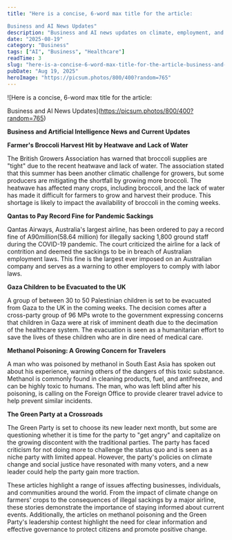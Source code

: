 ```yaml
---
title: "Here is a concise, 6-word max title for the article:

Business and AI News Updates"
description: "Business and AI news updates on climate, employment, and humanitarian issues."
date: "2025-08-19"
category: "Business"
tags: ["AI", "Business", "Healthcare"]
readTime: 3
slug: "here-is-a-concise-6-word-max-title-for-the-article-business-and-ai-news-updates"
pubDate: "Aug 19, 2025"
heroImage: "https://picsum.photos/800/400?random=765"
---
```


![Here is a concise, 6-word max title for the article:

Business and AI News Updates](https://picsum.photos/800/400?random=765)

**Business and Artificial Intelligence News and Current Updates**

**Farmer's Broccoli Harvest Hit by Heatwave and Lack of Water**

The British Growers Association has warned that broccoli supplies are "tight" due to the recent heatwave and lack of water. The association stated that this summer has been another climatic challenge for growers, but some producers are mitigating the shortfall by growing more broccoli. The heatwave has affected many crops, including broccoli, and the lack of water has made it difficult for farmers to grow and harvest their produce. This shortage is likely to impact the availability of broccoli in the coming weeks.

**Qantas to Pay Record Fine for Pandemic Sackings**

Qantas Airways, Australia's largest airline, has been ordered to pay a record fine of A$90 million ($58.64 million) for illegally sacking 1,800 ground staff during the COVID-19 pandemic. The court criticized the airline for a lack of contrition and deemed the sackings to be in breach of Australian employment laws. This fine is the largest ever imposed on an Australian company and serves as a warning to other employers to comply with labor laws.

**Gaza Children to be Evacuated to the UK**

A group of between 30 to 50 Palestinian children is set to be evacuated from Gaza to the UK in the coming weeks. The decision comes after a cross-party group of 96 MPs wrote to the government expressing concerns that children in Gaza were at risk of imminent death due to the decimation of the healthcare system. The evacuation is seen as a humanitarian effort to save the lives of these children who are in dire need of medical care.

**Methanol Poisoning: A Growing Concern for Travelers**

A man who was poisoned by methanol in South East Asia has spoken out about his experience, warning others of the dangers of this toxic substance. Methanol is commonly found in cleaning products, fuel, and antifreeze, and can be highly toxic to humans. The man, who was left blind after his poisoning, is calling on the Foreign Office to provide clearer travel advice to help prevent similar incidents.

**The Green Party at a Crossroads**

The Green Party is set to choose its new leader next month, but some are questioning whether it is time for the party to "get angry" and capitalize on the growing discontent with the traditional parties. The party has faced criticism for not doing more to challenge the status quo and is seen as a niche party with limited appeal. However, the party's policies on climate change and social justice have resonated with many voters, and a new leader could help the party gain more traction.

These articles highlight a range of issues affecting businesses, individuals, and communities around the world. From the impact of climate change on farmers' crops to the consequences of illegal sackings by a major airline, these stories demonstrate the importance of staying informed about current events. Additionally, the articles on methanol poisoning and the Green Party's leadership contest highlight the need for clear information and effective governance to protect citizens and promote positive change.
